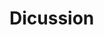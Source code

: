 # Dicussion

<!-- Water deficit (WD) triggered a range of morphological and physiological mechanisms in the potato genotypes tested, leading to different yield penalties and indicating a variety of survival strategies by potato. We found root length, SPAD, and SLA to be good indicators for water use efficient (WUE) plants useful for drought tolerance breeding. Most characteristics measure showed differences between treatments, pointing to their value in evaluating the impact of drought. According to (Songsri et al. 2009), enhanced extraction of water and nutrients from the soil due to large root system and long roots is a drought resistance mechanism in potato. Our study showed that the minimal yield losses in some genotypes like CIP398190.89 under WD could be related to its ability to increase its WUE (Figure 4a), by absorbing the limited water and nutrients available in the soil without changing its morphology. However, in our study, the genotype with the longest roots (CIP398201.510) (Fig. 3a) showed the lowest yield (Fig. 2a) and HI (Fig. 2b) under both stressed and non-stressed conditions. In this genotype, the long roots seem to contribute to vegetative growth rather than harvestable yield.  -->
<!-- Another drought resistance mechanism can be the reduction of transpiration achieved by the reduction of leaf area, for example, thick leaves often have greater photosynthetic capacity than thin leaves, due to their higher chlorophyll per leaf area counts (Songsri et al. 2009). SPAD is an indicator of the photosynthetically active light transmittance characteristics of the leaf, which is dependent on the unit amount of chlorophyll per unit leaf area. SPAD units have been correlated with chlorophyll and carotenoid content in potato and other crops (Ramírez et al. 2014: Marenco et al. 2009) and are used in selecting genotypes tolerant to drought in breeding programs. In this study, some genotypes reduced specific leaf area (SLA) (Fig. 2c), and changed the ratio of root to shoot (Sup. Table 1), while others, like CIP3977077.16 and CIP398190.89 maintained SLA, as well as harvest index (HI) (Fig. 2b), root length and stolon mass (Fig. 3) under WD. These genotypes may have lower sink competition and allocated a proportionally higher fraction of assimilates to tubers by reducing the evaporative surface area above-ground and efficiently employing the resources (water saved and N) located in the soil. Conversely, sensitive genotypes such as CIP398203.244 preferred to produce leaves and stems in preference to tubers. Our study also found a lower specific leaf area (SLA) under WD (Figure 2c), principally explained by decreases in new leaf production, number of leaves, and leaf size. This decrease might have had allowed a reduction in leaf transpiration, saving water for tuber bulking as suggested by Lahlou, et al. (2003). Hence, potato genotypes with the ability to maintain higher SPAD and lower SLA under WD conditions, can maintain higher WUE under WD conditions. -->

<!-- It is important to remember that under WW conditions, soil can supply water at a steady rate to meet the transpiration demand. However, as the soil becomes dry, water flux from soil to root surface decreases and cannot satisfy the demand of transpiration. Additionally, in WD conditions, mineralization and supply of nutrients, especially N, is reduced, forcing the plant to use their resources efficiently as the only solution to not compromise yield (Motalebifard et al. 2013). Payne et al. (1995) found that N uptake was linearly related to plant transpiration, and that about twice as much N is taken up per kg of transpiration in water-stressed plants than in non-water-stressed plants. In our study, we found that CIP397077.16 and CIP398208.620 could maintain turgor, which, combined with the reduction of SLA, helped them to conserve water. Additionally, increased amounts of RWC under WD treatment in CIP720088 may have been the result of higher stomata conductivity, since the root length of CIP720088 in WW and WD treated plants were comparable (Figure 3a).  -->

<!-- The strong correlation between WUE in this experiment and tuber yield (r = 0 .78, p < .001) indicates direct association between them, and at the same time, reflected the conservative relationship between biomass production and WUE through a range of limited soil water availability.  Reduced stomatal conductance can constrain the diffusion of CO2 for photosynthesis, and accordingly the average total biomass in the WD treatment was significantly lower than that of the corresponding genotypes in WW treatment. Different studies have measured WUE at the leaf, whole plant, and crop levels (Guoju et al. 2013; Hochman et al. 2009) and have found no significant differences at plant or crop levels (Deblonde et al. 1999). In this study, WUE is considered a critical trait that can affect yield and its increase can lead a plant to tolerate or avoid water deficit conditions.  -->

